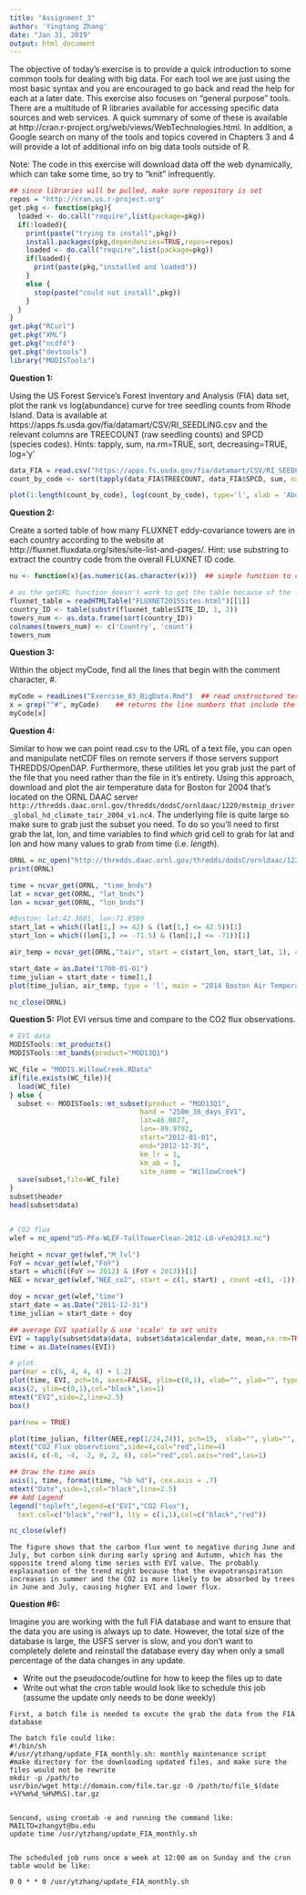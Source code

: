 ```yaml
---
title: "Assignment_3"
author: 'Yingtong Zhang'
date: "Jan 31, 2019"
output: html_document
---
```


The objective of today's exercise is to provide a quick introduction to some common tools for dealing with big data. For each tool we are just using the most basic syntax and you are encouraged to go back and read the help for each at a later date. This exercise also focuses on "general purpose" tools. There are a multitude of R libraries available for accessing specific data sources and web services. A quick summary of some of these is available at http://cran.r-project.org/web/views/WebTechnologies.html. In addition, a Google search on many of the tools and topics covered in Chapters 3 and 4 will provide a lot of additional info on big data tools outside of R.

Note: The code in this exercise will download data off the web dynamically, which can take some time, so try to "knit" infrequently.

```r
## since libraries will be pulled, make sure repository is set
repos = "http://cran.us.r-project.org"
get.pkg <- function(pkg){
  loaded <- do.call("require",list(package=pkg))
  if(!loaded){
    print(paste("trying to install",pkg))
    install.packages(pkg,dependencies=TRUE,repos=repos)
    loaded <- do.call("require",list(package=pkg))
    if(loaded){
      print(paste(pkg,"installed and loaded"))
    } 
    else {
      stop(paste("could not install",pkg))
    }    
  }
}
get.pkg("RCurl")
get.pkg("XML")
get.pkg("ncdf4")
get.pkg("devtools")
library("MODISTools")
```



**Question 1:**

Using the US Forest Service's Forest Inventory and Analysis (FIA) data set, plot the rank vs log(abundance) curve for tree seedling counts from Rhode Island. Data is available at https://apps.fs.usda.gov/fia/datamart/CSV/RI_SEEDLING.csv and the relevant columns are TREECOUNT (raw seedling counts) and SPCD (species codes). 
Hints: tapply, sum, na.rm=TRUE, sort, decreasing=TRUE, log='y'

```r
data_FIA = read.csv("https://apps.fs.usda.gov/fia/datamart/CSV/RI_SEEDLING.csv")
count_by_code <- sort(tapply(data_FIA$TREECOUNT, data_FIA$SPCD, sum, na.rm = TRUE), decreasing = TRUE)

plot(1:length(count_by_code), log(count_by_code), type='l', xlab = 'Abundance Rank', ylab = 'Abundance(log)')
```



**Question 2:**

Create a sorted table of how many FLUXNET eddy-covariance towers are in each country according to the website at http://fluxnet.fluxdata.org/sites/site-list-and-pages/. 
Hint: use substring to extract the country code from the overall FLUXNET ID code.

```r
nu <- function(x){as.numeric(as.character(x))}  ## simple function to convert data to numeric

# as the getURL function doesn't work to get the table because of the format change of the webpage, I save the page to html to read as a table. 
fluxnet_table = readHTMLTable("FLUXNET2015Sites.html")[[1]]
country_ID <- table(substr(fluxnet_table$SITE_ID, 1, 2))
towers_num <- as.data.frame(sort(country_ID))
colnames(towers_num) <- c('Country', 'count')
towers_num

```



**Question 3:** 

Within the object myCode, find all the lines that begin with the comment character, #.
```r
myCode = readLines("Exercise_03_BigData.Rmd")  ## read unstructured text
x = grep("^#", myCode)    ## returns the line numbers that include the string 'RI'
myCode[x]

```


**Question 4:** 

Similar to how we can point read.csv to the URL of a text file, you can open and manipulate netCDF files on remote servers if those servers support THREDDS/OpenDAP. Furthermore, these utilities let you grab just the part of the file that you need rather than the file in it's entirety. Using this approach, download and plot the air temperature data for Boston for 2004 that's located on the ORNL DAAC server `http://thredds.daac.ornl.gov/thredds/dodsC/ornldaac/1220/mstmip_driver_global_hd_climate_tair_2004_v1.nc4`.  The underlying file is quite large so make sure to grab just the subset you need. To do so you'll need to first grab the lat, lon, and time variables to find _which_ grid cell to grab for lat and lon and how many values to grab from time (i.e. _length_). 


```r
ORNL = nc_open("http://thredds.daac.ornl.gov/thredds/dodsC/ornldaac/1220/mstmip_driver_global_hd_climate_tair_2004_v1.nc4")
print(ORNL)

time = ncvar_get(ORNL, "time_bnds")
lat = ncvar_get(ORNL, "lat_bnds")
lon = ncvar_get(ORNL, "lon_bnds")

#Boston: lat:42.3601, lon:71.0589
start_lat = which((lat[1,] >= 42) & (lat[1,] <= 42.5))[1]
start_lon = which((lon[1,] >= -71.5) & (lon[1,] <= -71))[1]

air_temp = ncvar_get(ORNL,"tair", start = c(start_lon, start_lat, 1), count = c(1,1,-1))

start_date = as.Date("1700-01-01")
time_julian = start_date + time[1,]
plot(time_julian, air_temp, type = 'l', main = "2014 Boston Air Temperature", xlab = "date", ylab = "Air Temperature (K)")

nc_close(ORNL)

```



**Question 5:** Plot EVI versus time and compare to the CO2 flux observations.

```r
# EVI data
MODISTools::mt_products()
MODISTools::mt_bands(product="MOD13Q1")

WC_file = "MODIS.WillowCreek.RData"
if(file.exists(WC_file)){
  load(WC_file)
} else {
  subset <- MODISTools::mt_subset(product = "MOD13Q1",
                                band = "250m_16_days_EVI",
                                lat=46.0827,
                                lon=-89.9792,
                                start="2012-01-01",
                                end="2012-12-31",
                                km_lr = 1,
                                km_ab = 1,
                                site_name = "WillowCreek")
  save(subset,file=WC_file)
}
subset$header
head(subset$data)


# CO2 flux
wlef = nc_open("US-PFa-WLEF-TallTowerClean-2012-L0-vFeb2013.nc")

height = ncvar_get(wlef,"M_lvl")  
FoY = ncvar_get(wlef,"FoY")  
start = which((FoY >= 2012) & (FoY < 2013))[1]
NEE = ncvar_get(wlef,"NEE_co2", start = c(1, start) , count =c(1, -1))    ## NEE data

doy = ncvar_get(wlef,"time")
start_date = as.Date("2011-12-31")
time_julian = start_date + doy

## average EVI spatially & use 'scale' to set units
EVI = tapply(subset$data$data, subset$data$calendar_date, mean,na.rm=TRUE) * as.numeric(subset$header$scale)
time = as.Date(names(EVI))

# plot
par(mar = c(6, 4, 4, 4) + 1.2) 
plot(time, EVI, pch=16, axes=FALSE, ylim=c(0,1), xlab="", ylab="", type="l",col="black")
axis(2, ylim=c(0,1),col="black",las=1)  
mtext("EVI",side=2,line=2.5)
box()

par(new = TRUE)

plot(time_julian, filter(NEE,rep(1/24,24)), pch=15,  xlab="", ylab="", ylim=c(-6,4), axes=FALSE, type="l", col="red")
mtext("CO2 Flux observtions",side=4,col="red",line=4) 
axis(4, c(-6, -4, -2, 0, 2, 4), col="red",col.axis="red",las=1)

## Draw the time axis
axis(1, time, format(time, "%b %d"), cex.axis = .7)
mtext("Date",side=1,col="black",line=2.5)  
## Add Legend
legend("topleft",legend=c("EVI","CO2 Flux"),
  text.col=c("black","red"), lty = c(1,1),col=c("black","red"))

nc_close(wlef)
```
```
The figure shows that the carbon flux went to negative during June and July, but corbon sink during early spring and Autumn, which has the opposite trend along time series with EVI value. The probably explaination of the trend might because that the evapotranspiration increases in summer and the CO2 is more likely to be absorbed by trees in June and July, causing higher EVI and lower flux.
```


**Question #6:**

Imagine you are working with the full FIA database and want to ensure that the data you are using is always up to date. However, the total size of the database is large, the USFS server is slow, and you don't want to completely delete and reinstall the database every day when only a small percentage of the data changes in any update. 

* Write out the pseudocode/outline for how to keep the files up to date
* Write out what the cron table would look like to schedule this job (assume the update only needs to be done weekly)


```
First, a batch file is needed to excute the grab the data from the FIA database

The batch file could like:
#!/bin/sh
#/usr/ytzhang/update_FIA_monthly.sh: monthly maintenance script
#make directory for the downloading updated files, and make sure the files would not be rewrite
mkdir -p /path/to
usr/bin/wget http://domain.com/file.tar.gz -O /path/to/file_$(date +%Y%m%d_%H%M%S).tar.gz


Sencond, using crontab -e and running the command like: 
MAILTO=zhangyt@bu.edu
update time /usr/ytzhang/update_FIA_monthly.sh


The scheduled job runs once a week at 12:00 am on Sunday and the cron table would be like: 
```
```
0 0 * * 0 /usr/ytzhang/update_FIA_monthly.sh
```






